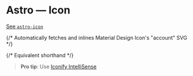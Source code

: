 
# Astro — Icon

[See `astro-icon`](https://github.com/natemoo-re/astro-icon/tree/main/packages/core)

{/* Automatically fetches and inlines Material Design Icon's "account" SVG */}

<Icon pack="mdi" name="account" class:list={[styles.astroIcon]} />

{/* Equivalent shorthand */}

> **Pro tip**: Use [Iconify IntelliSense](https://marketplace.visualstudio.com/items?itemName=antfu.iconify)

<Icon name="cib:sega" class:list={[styles.astroIcon]} width="3rem" />
<Icon name="mdi:account" class:list={[styles.astroIcon]} style="color: red;" />
<Icon name="noto:hamburger" width="3rem" />
<Icon name="mdi:account" class:list={[styles.astroIcon]} style="color: red;" />

<Icon name="noto:hamburger" width="3rem" />
